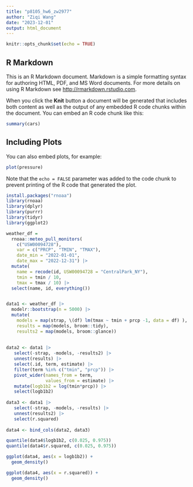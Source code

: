 ```yaml
---
title: "p8105_hw6_zw2977"
author: "Ziqi Wang"
date: "2023-12-01"
output: html_document
---
```


```r
knitr::opts_chunk$set(echo = TRUE)
```

## R Markdown

This is an R Markdown document. Markdown is a simple formatting syntax for authoring HTML, PDF, and MS Word documents. For more details on using R Markdown see <http://rmarkdown.rstudio.com>.

When you click the **Knit** button a document will be generated that includes both content as well as the output of any embedded R code chunks within the document. You can embed an R code chunk like this:

```r
summary(cars)
```

## Including Plots

You can also embed plots, for example:

```r
plot(pressure)
```

Note that the `echo = FALSE` parameter was added to the code chunk to prevent printing of the R code that generated the plot.


```r

install.packages("rnoaa")
library(rnoaa)
library(dplyr)
library(purrr)
library(tidyr)
library(ggplot2)
```

```r
weather_df = 
  rnoaa::meteo_pull_monitors(
    c("USW00094728"),
    var = c("PRCP", "TMIN", "TMAX"), 
    date_min = "2022-01-01",
    date_max = "2022-12-31") |>
  mutate(
    name = recode(id, USW00094728 = "CentralPark_NY"),
    tmin = tmin / 10,
    tmax = tmax / 10) |>
  select(name, id, everything())



```



```r
data1 <- weather_df |> 
  modelr::bootstrap(n = 5000) |> 
  mutate(
    models = map(strap, \(df) lm(tmax ~ tmin + prcp -1, data = df) ),
    results = map(models, broom::tidy),
    results2 = map(models, broom::glance))
 
 
data2 <- data1 |> 
   select(-strap, -models, -results2) |> 
   unnest(results) |> 
   select(.id, term, estimate) |> 
   filter(term %in% c("tmin", "prcp")) |>
   pivot_wider(names_from = term,
               values_from = estimate) |>
   mutate(logb1b2 = log(tmin*prcp)) |>
   select(logb1b2)
 
data3 <- data1 |> 
   select(-strap, -models, -results) |> 
   unnest(results2) |>
   select(r.squared)
 
data4 <- bind_cols(data2, data3)
```


```r

quantile(data4$logb1b2, c(0.025, 0.975))
quantile(data4$r.squared, c(0.025, 0.975))

ggplot(data4, aes(x = logb1b2)) +
  geom_density()

ggplot(data4, aes(x = r.squared)) +
  geom_density()

```






